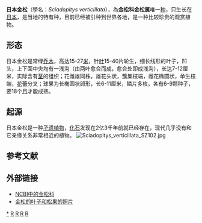 {{Speciesbox 
| taxon = Sciadopitys verticillata
| fossil_range = {{fact|{{Fossil range|230|0}}[[三疊紀|三疊紀]]晚期至今}}
| image = Sciadopitys verticillata.jpg
| status = NT
| status_system = IUCN3.1
| status_ref = <ref name=iucn/>
| grandparent_authority = [[Christian_Luerssen|Luerss.]]
| genus = Sciadopitys
| parent_authority = [[Philipp_Franz_von_Siebold|Siebold]] & [[Joseph_Gerhard_Zuccarini|Zucc.]]
| species = verticillata
| authority = ([[Carl_Peter_Thunberg|Thunb.]]) [[Philipp_Franz_von_Siebold|Siebold]] & [[Joseph_Gerhard_Zuccarini|Zucc.]]
| synonyms_ref =
| synonyms =
* ''Pinus verticillata'' <small>(Thunb.) Siebold</small>
* ''Podocarpus verticillatus'' <small>(Thunb.) Jacques</small>
* ''Taxus verticillata'' <small>Thunb.</small> 1784
}}

'''日本金松'''（學名：''Sciadopitys verticillata''），為'''金松科金松属'''唯一[[种|种]]，只生长在[[日本|日本]]，是当地的特有种，目前已经被引种到世界各地，是一种比较珍贵的观赏植物。

== 形态 ==
日本金松是常绿[[乔木|乔木]]，高达15-27[[米_(單位)|米]]，针[[叶|叶]]15-40片轮生，细长线形的叶子，凹头，上下面中央均有一浅沟（由两叶愈合而成，愈合处即成浅沟），长达7-12厘米，实际含有[[茎|茎]]的组织；花雌雄同株，雄花头状，簇集枝端，雌花椭圆状，单生枝端，[[花|花]]蕾分叉；球果为长椭圆状卵形，长6-11厘米，鳞片多枚，各有6-9颗种子，要18个[[月|月]]才能成熟。

== 起源 ==
日本金松是一种[[孑遗植物|孑遗植物]]，[[化石|化石]]发现在2亿3千年前就已经存在，现代几乎没有和它亲缘关系非常相近的植物。
[[File:Sciadopitys_verticillata_SZ102.jpg|left]]

==参考文献==
{{Reflist|refs=

<ref name=iucn> {{cite iucn|author=Conifer Specialist Group|year=1998|url=https://www.iucnredlist.org/details/34111/0|title=''Sciadopitys verticillata''|access-date=11 May 2006|ref=harv}}</ref>

}}

== 外部链接 ==
* [http://www.ncbi.nlm.nih.gov/Taxonomy/Browser/wwwtax.cgi?mode=Undef&id=94394&lvl=3&p=has_linkout&keep=1&srchmode=1&unlock NCBI中的金松科] {{Wayback|url=http://www.ncbi.nlm.nih.gov/Taxonomy/Browser/wwwtax.cgi?mode=Undef&id=94394&lvl=3&p=has_linkout&keep=1&srchmode=1&unlock |date=20190123201233 }}
* [http://www.pinetum.org/sp/SCverticillata.htm 金松的叶子和松果的照片] {{Wayback|url=http://www.pinetum.org/sp/SCverticillata.htm |date=20190228211223 }}
{{Taxonbar|from=Q161648}}

[[Category:松柏目|*]]
[[Category:植物科名|R]]
[[Category:孑遺植物|R]]
[[Category:單種屬植物|R]]
[[Category:日本特有植物|R]]